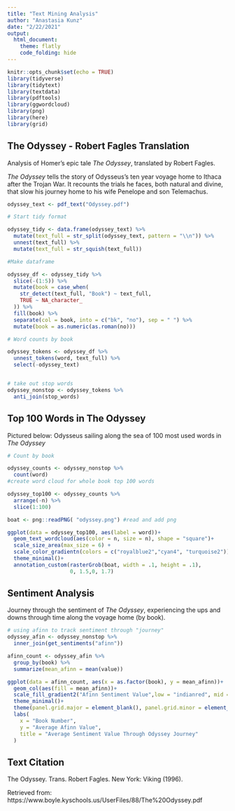 ```yaml
---
title: "Text Mining Analysis"
author: "Anastasia Kunz"
date: "2/22/2021"
output:
  html_document:
    theme: flatly
    code_folding: hide
---
```


```r
knitr::opts_chunk$set(echo = TRUE)
library(tidyverse)
library(tidytext)
library(textdata)
library(pdftools)
library(ggwordcloud)
library(png)
library(here)
library(grid)
```

## The Odyssey - Robert Fagles Translation

Analysis of Homer's epic tale *The Odyssey*, translated by Robert Fagles.

*The Odyssey* tells the story of Odysseus's ten year voyage home to Ithaca after the Trojan War. It recounts the trials he faces, both natural and divine, that slow his journey home to his wife Penelope and son Telemachus. 

```r
odyssey_text <- pdf_text("Odyssey.pdf")

# Start tidy format

odyssey_tidy <- data.frame(odyssey_text) %>% 
  mutate(text_full = str_split(odyssey_text, pattern = "\\n")) %>% 
  unnest(text_full) %>% 
  mutate(text_full = str_squish(text_full))

#Make dataframe

odyssey_df <- odyssey_tidy %>% 
  slice(-(1:5)) %>% 
  mutate(book = case_when(
    str_detect(text_full, "Book") ~ text_full,
    TRUE ~ NA_character_
  )) %>% 
  fill(book) %>% 
  separate(col = book, into = c("bk", "no"), sep = " ") %>% 
  mutate(book = as.numeric(as.roman(no)))

# Word counts by book

odyssey_tokens <- odyssey_df %>% 
  unnest_tokens(word, text_full) %>% 
  select(-odyssey_text)



```

```r
# take out stop words
odyssey_nonstop <- odyssey_tokens %>% 
  anti_join(stop_words)
```


## Top 100 Words in The Odyssey

Pictured below: Odysseus sailing along the sea of 100 most used words in *The Odyssey*

```r
# Count by book

odyssey_counts <- odyssey_nonstop %>% 
  count(word)
#create word cloud for whole book top 100 words

odyssey_top100 <- odyssey_counts %>% 
  arrange(-n) %>% 
  slice(1:100)

boat <- png::readPNG( "odyssey.png") #read and add png

ggplot(data = odyssey_top100, aes(label = word))+
  geom_text_wordcloud(aes(color = n, size = n), shape = "square")+
  scale_size_area(max_size = 6) +
  scale_color_gradientn(colors = c("royalblue2","cyan4", "turquoise2"))+
  theme_minimal()+
  annotation_custom(rasterGrob(boat, width = .1, height = .1),
                    0, 1.5,0, 1.7)

```



## Sentiment Analysis

Journey through the sentiment of *The Odyssey*, experiencing the ups and downs through time along the voyage home (by book).

```r
# using afinn to track sentiment through "journey"
odyssey_afin <- odyssey_nonstop %>% 
  inner_join(get_sentiments("afinn"))

```

```r


afinn_count <- odyssey_afin %>% 
  group_by(book) %>% 
  summarize(mean_afinn = mean(value))

ggplot(data = afinn_count, aes(x = as.factor(book), y = mean_afinn))+
  geom_col(aes(fill = mean_afinn))+
  scale_fill_gradient2("Afinn Sentiment Value",low = "indianred", mid = "purple3", high = "navyblue", midpoint = 0,)+
  theme_minimal()+
  theme(panel.grid.major = element_blank(), panel.grid.minor = element_blank())+
  labs(
    x = "Book Number",
    y = "Average Afinn Value",
    title = "Average Sentiment Value Through Odyssey Journey"
  )

```

## Text Citation

The Odyssey. Trans. Robert Fagles. New York: Viking (1996).

Retrieved from: https://www.boyle.kyschools.us/UserFiles/88/The%20Odyssey.pdf
